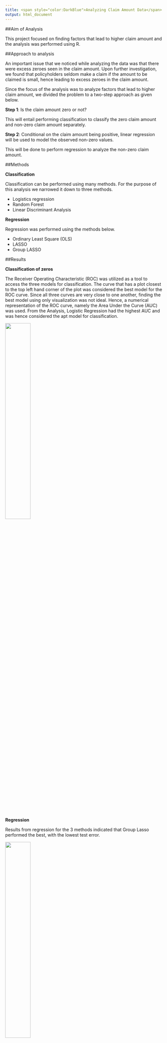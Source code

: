 ```yaml
---
title: <span style="color:DarkBlue">Analyzing Claim Amount Data</span>
output: html_document
---
```


##Aim of Analysis

This project focused on finding factors that lead to higher claim amount and the analysis was performed using R.

##Approach to analysis

An important issue that we noticed while analyzing the data was that there were excess zeroes seen in the claim amount. Upon further investigation, we found that policyholders seldom make a claim if the amount to be claimed is small, hence leading to excess zeroes in the claim amount.
 
Since the focus of the analysis was to analyze factors that lead to higher claim amount, we divided the problem to a two-step approach as given below.

**Step 1**: Is the claim amount zero or not?

This will entail performing classification to classify the zero claim amount and non-zero claim amount separately.

**Step 2**: Conditional on the claim amount being positive, linear regression will be used to model the observed non-zero values.

This will be done to perform regression to analyze the non-zero claim amount.

##Methods

**Classification**

Classification can be performed using many methods. For the purpose of this analysis we narrowed it down to three methods.

- Logistics regression
- Random Forest
- Linear Discriminant Analysis

**Regression**

Regression was performed using the methods below.

- Ordinary Least Square (OLS)
- LASSO
- Group LASSO

##Results

**Classification of zeros**

The Receiver Operating Characteristic (ROC) was utilized as a tool to access the three models for classification. The curve that has a plot closest to the top left hand corner of the plot was considered the best model for the ROC curve. Since all three curves are very close to one another, finding the best model using only visualization was not ideal. Hence, a numerical representation of the ROC curve, namely the Area Under the Curve (AUC) was used. From the Analysis, Logistic Regression had the highest AUC and was hence considered the apt model for classification.

![](/Users/Kanchanah/Documents/Personal_site/Kanchanah_Site/roc.png){width=40%}




**Regression**

Results from regression for the 3 methods indicated that Group Lasso performed the best, with the lowest test error.

![](/Users/Kanchanah/Documents/Personal_site/Kanchanah_Site/test_error.png){width=40%}

Results from group lasso indicated that factors such as **REVOKED** and **MVR PTS** are significant. Hence, these two factors results in positive claim amount. Hence, the interpretations of the cofficients for these two predictors are given below.
- REVOKED: As the number of revoked licenses increases, the claim amount increases.
- MVR PTS: As the number of motor vehicle record points increases, the claim amount increases.

##Conclusion

Accurate modeling of the claim amount distribution is one of the essential steps in calculating policy rates. Motivated by the zero-inflation problem in the claim amount distribution of the motor insurance data set, the project focused on applying the use of the two part model. The method accommodates the extra zeros possibly caused by the unreported minor losses. Based on the findings shown in the previous sections, the combination of logistic regression and Group Lasso fits the motor insurance data reasonably well. One possible reason this was chosen as the best model was because we collapsed the dummy variables in the same group and considered correlation between predictors for this model. Based on the results of the two models, MVR violation records and revoked licenses are the most important predictors to predict claim amount. 
